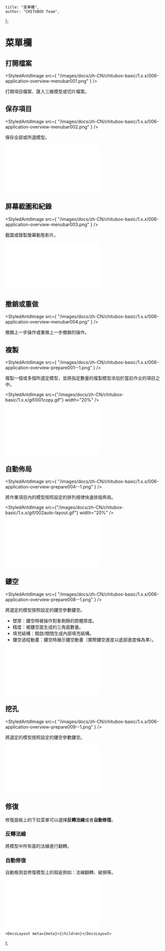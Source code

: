 
	title: "菜單欄",
	author: "CHITUBOX Team",
};

# 菜單欄

## 打開檔案

<StyledAntdImage
	src={
		"/images/docs/zh-CN/chitubox-basic/1.x.x/006-application-overview-menubar001.png"
	}
/>

打開項目檔案、匯入三維模型或切片檔案。

## 保存項目

<StyledAntdImage
	src={
		"/images/docs/zh-CN/chitubox-basic/1.x.x/006-application-overview-menubar002.png"
	}
/>

保存全部或所選模型。

<BilibiliVideoContainer>
	<iframe
		src="//player.bilibili.com/player.html?aid=417119301&bvid=BV1vV411Y715&cid=308406617&page=1"
		scrolling="no"
		border="0"
		frameborder="no"
		framespacing="0"
		allowfullscreen="true"
	></iframe>
</BilibiliVideoContainer>

## 屏幕截圖和紀錄

<StyledAntdImage
	src={
		"/images/docs/zh-CN/chitubox-basic/1.x.x/006-application-overview-menubar003.png"
	}
/>

截圖或錄製螢幕動態影片。

<BilibiliVideoContainer>
	<iframe
		src="//player.bilibili.com/player.html?aid=929767707&bvid=BV13K4y1S774&cid=315730006&page=1"
		scrolling="no"
		border="0"
		frameborder="no"
		framespacing="0"
		allowfullscreen="true"
	></iframe>
</BilibiliVideoContainer>

## 撤銷或重做

<StyledAntdImage
	src={
		"/images/docs/zh-CN/chitubox-basic/1.x.x/006-application-overview-menubar004.png"
	}
/>

撤銷上一步操作或重做上一步撤銷的操作。

## 複製

<StyledAntdImage
	src={
		"/images/docs/zh-CN/chitubox-basic/1.x.x/006-application-overview-prepare001--1.png"
	}
/>

複製一個或多個所選定模型，並將指定數量的複製模型添加於當前作业的項目之中。

<StyledAntdImage
	src={"/images/docs/zh-CN/chitubox-basic/1.x.x/gif/001copy.gif"}
	width="20%"
/>

<BilibiliVideoContainer>
	<iframe
		src="////player.bilibili.com/player.html?aid=672278591&bvid=BV1UU4y1a7a4&cid=315731838&page=1"
		scrolling="no"
		border="0"
		frameborder="no"
		framespacing="0"
		allowfullscreen="true"
	></iframe>
</BilibiliVideoContainer>

## 自動佈局

<StyledAntdImage
	src={
		"/images/docs/zh-CN/chitubox-basic/1.x.x/006-application-overview-prepare004--1.png"
	}
/>

將作業項目內的模型按照設定的排列規律快速排版佈局。

<StyledAntdImage
	src={"/images/docs/zh-CN/chitubox-basic/1.x.x/gif/002auto-layout.gif"}
	width="20%"
/>

<BilibiliVideoContainer>
	<iframe
		src="//player.bilibili.com/player.html?aid=587355369&bvid=BV1xB4y1P7cq&cid=315931017&page=1"
		scrolling="no"
		border="0"
		frameborder="no"
		framespacing="0"
		allowfullscreen="true"
	></iframe>
</BilibiliVideoContainer>

## 鏤空

<StyledAntdImage
	src={
		"/images/docs/zh-CN/chitubox-basic/1.x.x/006-application-overview-prepare008--1.png"
	}
/>

將選定的模型按照設定的鏤空參數鏤空。

<ImageContainer>
	<StyledAntdImage
		src={"/images/docs/zh-CN/chitubox-basic/1.x.x/gif/003hollow.gif"}
		width="20%"
	/>
</ImageContainer>

<ImageContainer>
	<StyledAntdImage
		src={
			"/images/docs/zh-CN/chitubox-basic/1.x.x/006-application-overview-prepare008.1.png"
		}
	/>
</ImageContainer>

-   壁厚：鏤空時被操作對象剩餘的腔體厚度。
-   精度：被鏤空面生成的三角面數量。
-   填充結構：開啟/關閉生成內部填充結構。
-   鏤空過程動畫：鏤空時展示鏤空動畫（實際鏤空進度以底部進度條為準）。

<BilibiliVideoContainer>
	<iframe
		src="//player.bilibili.com/player.html?aid=289873118&bvid=BV1Uf4y1x7ot&cid=317320160&page=1"
		scrolling="no"
		border="0"
		frameborder="no"
		framespacing="0"
		allowfullscreen="true"
	></iframe>
</BilibiliVideoContainer>

## 挖孔

<StyledAntdImage
	src={
		"/images/docs/zh-CN/chitubox-basic/1.x.x/006-application-overview-prepare009--1.png"
	}
/>

將選定的模型按照設定的鏤空參數鏤空。

<ImageContainer>
	<StyledAntdImage
		src={
			"/images/docs/zh-CN/chitubox-basic/1.x.x/006-application-overview-prepare020.png"
		}
	/>
</ImageContainer>

<ImageContainer>
	<StyledAntdImage
		src={"/images/docs/zh-CN/chitubox-basic/1.x.x/gif/004dig-hole.gif"}
		width="20%"
	/>
</ImageContainer>

<BilibiliVideoContainer>
	<iframe
		src="//player.bilibili.com/player.html?aid=714840852&bvid=BV1vX4y1G7Tc&cid=317322308&page=1"
		scrolling="no"
		border="0"
		frameborder="no"
		framespacing="0"
		allowfullscreen="true"
	></iframe>
</BilibiliVideoContainer>

## 修復

<ImageContainer>
	<StyledAntdImage
		src={
			"/images/docs/zh-CN/chitubox-basic/1.x.x/006-application-overview-menubar005.png"
		}
	/>
</ImageContainer>

<ImageContainer>
	<StyledAntdImage
		src={
			"/images/docs/zh-CN/chitubox-basic/1.x.x/006-application-overview-repair020.png"
		}
	/>
</ImageContainer>

修復面板上的下拉菜單可以選擇**反轉法線**或者**自動修復**。

### 反轉法線

將模型中所有面的法線進行翻轉。

### 自動修復

自動檢測並修復模型上的瑕疵例如：法線翻轉、破損等。

<BilibiliVideoContainer>
	<iframe
		src="//player.bilibili.com/player.html?aid=972310728&bvid=BV1qp4y1b79t&cid=317323997&page=1"
		scrolling="no"
		border="0"
		frameborder="no"
		framespacing="0"
		allowfullscreen="true"
	></iframe>
</BilibiliVideoContainer>

	<DocsLayout meta={meta}>{children}</DocsLayout>
);
